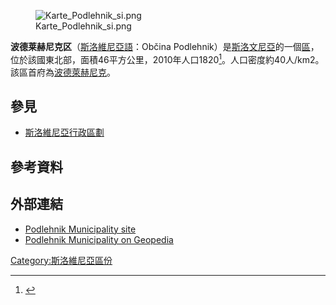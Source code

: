 {{multiple issues|
{{expand|time=2017-03-10T17:06:50+00:00}}
{{expert|time=2017-03-10T17:06:50+00:00}}
{{refimprove|time=2017-03-10T17:06:50+00:00}}
}}
[[File:Karte_Podlehnik_si.png|thumb]]

'''波德莱赫尼克区'''（[[斯洛維尼亞語|斯洛維尼亞語]]：Občina Podlehnik）是[[斯洛文尼亞|斯洛文尼亞]]的一個[[斯洛維尼亞行政區劃|區]]，位於該國東北部，面積46平方公里，2010年人口1820<ref>{{Cite web |url=http://www.stat.si/doc/statinf/05-si-007-1001.pdf |title=Statistical Office of the Republic of Slovenia, 2010 |access-date=2017-03-10 |archive-date=2016-05-27 |archive-url=https://web.archive.org/web/20160527070229/http://www.stat.si/doc/statinf/05-SI-007-1001.pdf |dead-url=no }}</ref>。人口密度約40人/km2。該區首府為[[波德萊赫尼克|波德萊赫尼克]]。

==參見==
*[[斯洛維尼亞行政區劃|斯洛維尼亞行政區劃]]

==參考資料==
{{Reflist}}

==外部連結==
* [http://www.podlehnik.si Podlehnik Municipality site] {{Wayback|url=http://www.podlehnik.si/ |date=20210128023653 }}
* [http://www.geopedia.si/Geopedia_en.html#L408_F172_T973_vF_b4_x566970_y130500_s13 Podlehnik Municipality on Geopedia] {{Wayback|url=http://www.geopedia.si/Geopedia_en.html#L408_F172_T973_vF_b4_x566970_y130500_s13 |date=20120620155109 }}

{{Slovenia-geo-stub}}
[[Category:斯洛維尼亞區份|Category:斯洛維尼亞區份]]